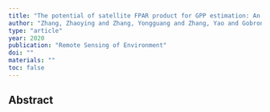 ```yaml
---
title: "The potential of satellite FPAR product for GPP estimation: An indirect evaluation using solar-induced chlorophyll fluorescence"
author: "Zhang, Zhaoying and Zhang, Yongguang and Zhang, Yao and Gobron, Nadine and Frankenberg, Christian and Wang, Songhan and Li, Zhaohui"
type: "article"
year: 2020
publication: "Remote Sensing of Environment"
doi: ""
materials: ""
toc: false
---
```


## Abstract

